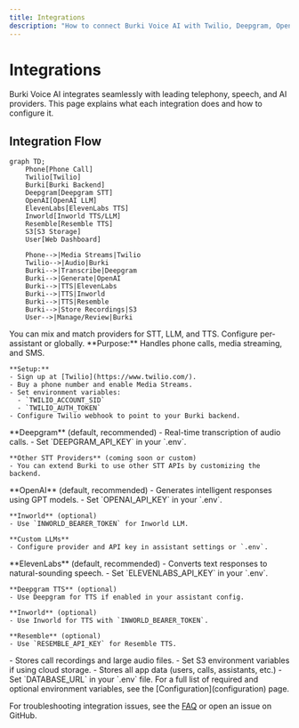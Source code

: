 ```yaml
---
title: Integrations
description: "How to connect Burki Voice AI with Twilio, Deepgram, OpenAI, ElevenLabs, and more."
---
```


# Integrations

Burki Voice AI integrates seamlessly with leading telephony, speech, and AI providers. This page explains what each integration does and how to configure it.

## Integration Flow
```mermaid
graph TD;
    Phone[Phone Call]
    Twilio[Twilio]
    Burki[Burki Backend]
    Deepgram[Deepgram STT]
    OpenAI[OpenAI LLM]
    ElevenLabs[ElevenLabs TTS]
    Inworld[Inworld TTS/LLM]
    Resemble[Resemble TTS]
    S3[S3 Storage]
    User[Web Dashboard]

    Phone-->|Media Streams|Twilio
    Twilio-->|Audio|Burki
    Burki-->|Transcribe|Deepgram
    Burki-->|Generate|OpenAI
    Burki-->|TTS|ElevenLabs
    Burki-->|TTS|Inworld
    Burki-->|TTS|Resemble
    Burki-->|Store Recordings|S3
    User-->|Manage/Review|Burki
```

<Callout type="info">
You can mix and match providers for STT, LLM, and TTS. Configure per-assistant or globally.
</Callout>

<AccordionGroup>
  <Accordion icon="phone" title="Twilio (Telephony)">
    **Purpose:** Handles phone calls, media streaming, and SMS.
    
    **Setup:**
    - Sign up at [Twilio](https://www.twilio.com/).
    - Buy a phone number and enable Media Streams.
    - Set environment variables:
      - `TWILIO_ACCOUNT_SID`
      - `TWILIO_AUTH_TOKEN`
    - Configure Twilio webhook to point to your Burki backend.
  </Accordion>

  <Accordion icon="waveform" title="Speech-to-Text (STT) Providers">
    **Deepgram** (default, recommended)
    - Real-time transcription of audio calls.
    - Set `DEEPGRAM_API_KEY` in your `.env`.
    
    **Other STT Providers** (coming soon or custom)
    - You can extend Burki to use other STT APIs by customizing the backend.
  </Accordion>

  <Accordion icon="robot" title="Language Model (LLM) Providers">
    **OpenAI** (default, recommended)
    - Generates intelligent responses using GPT models.
    - Set `OPENAI_API_KEY` in your `.env`.
    
    **Inworld** (optional)
    - Use `INWORLD_BEARER_TOKEN` for Inworld LLM.
    
    **Custom LLMs**
    - Configure provider and API key in assistant settings or `.env`.
  </Accordion>

  <Accordion icon="volume-high" title="Text-to-Speech (TTS) Providers">
    **ElevenLabs** (default, recommended)
    - Converts text responses to natural-sounding speech.
    - Set `ELEVENLABS_API_KEY` in your `.env`.
    
    **Deepgram TTS** (optional)
    - Use Deepgram for TTS if enabled in your assistant config.
    
    **Inworld** (optional)
    - Use Inworld for TTS with `INWORLD_BEARER_TOKEN`.
    
    **Resemble** (optional)
    - Use `RESEMBLE_API_KEY` for Resemble TTS.
  </Accordion>

  <Accordion icon="cloud" title="Storage (S3, etc.)">
    - Stores call recordings and large audio files.
    - Set S3 environment variables if using cloud storage.
  </Accordion>

  <Accordion icon="database" title="Database (PostgreSQL)">
    - Stores all app data (users, calls, assistants, etc.)
    - Set `DATABASE_URL` in your `.env` file.
  </Accordion>
</AccordionGroup>

<Callout type="success">
For a full list of required and optional environment variables, see the [Configuration](configuration) page.
</Callout>

For troubleshooting integration issues, see the [FAQ](faq) or open an issue on GitHub. 